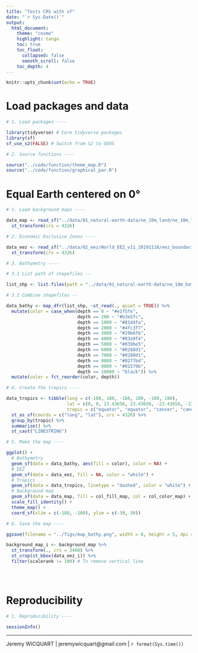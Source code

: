```yaml
---
title: "Tests CRS with sf"
date: "`r Sys.Date()`"
output: 
  html_document:
    theme: "cosmo"
    highlight: tango
    toc: true
    toc_float:
      collapsed: false
      smooth_scroll: false
    toc_depth: 4
---
```


```r
knitr::opts_chunk$set(echo = TRUE)
```

# Load packages and data

```r

# 1. Load packages ----

library(tidyverse) # Core tidyverse packages
library(sf)
sf_use_s2(FALSE) # Switch from S2 to GEOS

# 2. Source functions ----

source("../code/function/theme_map.R")
source("../code/function/graphical_par.R")

```

# Equal Earth centered on 0°

```r

# 1. Load background maps ----

data_map <- read_sf("../data/01_natural-earth-data/ne_10m_land/ne_10m_land.shp") %>% 
  st_transform(crs = 4326)

# 2. Economic Exclusive Zones ----

data_eez <- read_sf("../data/02_eez/World_EEZ_v11_20191118/eez_boundaries_v11.shp") %>% 
  st_transform(crs = 4326)

# 3. Bathymetry ----

# 3.1 List path of shapefiles --

list_shp <- list.files(path = "../data/01_natural-earth-data/ne_10m_bathymetry_all/", pattern = ".shp", full.names = TRUE)

# 3.2 Combine shapefiles --

data_bathy <- map_dfr(list_shp, ~st_read(., quiet = TRUE)) %>% 
  mutate(color = case_when(depth == 0 ~ "#e1f5fe",
                           depth == 200 ~ "#b3e5fc",
                           depth == 1000 ~ "#81d4fa",
                           depth == 2000 ~ "#4fc3f7",
                           depth == 3000 ~ "#29b6f6",
                           depth == 4000 ~ "#03a9f4",
                           depth == 5000 ~ "#039be5",
                           depth == 6000 ~ "#0288d1",
                           depth == 7000 ~ "#0288d1",
                           depth == 8000 ~ "#0277bd",
                           depth == 9000 ~ "#01579b",
                           depth == 10000 ~ "black")) %>% 
  mutate(color = fct_reorder(color, depth))

# 4. Create the tropics ----

data_tropics <- tibble(long = c(-180, 180, -180, 180, -180, 180), 
                       lat = c(0, 0, 23.43656, 23.43656, -23.43656, -23.43656), 
                       tropic = c("equator", "equator", "cancer", "cancer", "capricorne", "capricorne")) %>% 
  st_as_sf(coords = c("long", "lat"), crs = 4326) %>% 
  group_by(tropic) %>% 
  summarise() %>% 
  st_cast("LINESTRING")

# 5. Make the map ----

ggplot() +
  # Bathymetry
  geom_sf(data = data_bathy, aes(fill = color), color = NA) +
  # EEZ
  geom_sf(data = data_eez, fill = NA, color = "white") +
  # Tropics
  geom_sf(data = data_tropics, linetype = "dashed", color = "white") +
  # Background map
  geom_sf(data = data_map, fill = col_fill_map, col = col_color_map) +
  scale_fill_identity() +
  theme_map() +
  coord_sf(xlim = c(-180, -100), ylim = c(-30, 30))

# 6. Save the map ----

ggsave(filename = "../figs/map_bathy.png", width = 8, height = 5, dpi = 600)

```

```r




background_map_i <- background_map %>% 
  st_transform(., crs = 3460) %>% 
  st_crop(st_bbox(data_eez_i)) %>% 
  filter(scalerank != 100) # To remove vertical line





```

# Reproducibility

```r

# 1. Reproducibility ----

sessionInfo()

```

---
Jeremy WICQUART | jeremywicquart@gmail.com | `r format(Sys.time())`